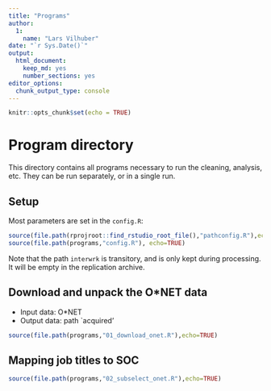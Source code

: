 ```yaml
---
title: "Programs"
author: 
  1:
    name: "Lars Vilhuber"
date: "`r Sys.Date()`"
output: 
  html_document: 
    keep_md: yes
    number_sections: yes
editor_options: 
  chunk_output_type: console
---
```


```r
knitr::opts_chunk$set(echo = TRUE)
```
# Program directory
This directory contains all programs necessary to run the cleaning, analysis, etc. They can be run separately, or in a single run. 

## Setup
Most parameters are set in the `config.R`:
```r
source(file.path(rprojroot::find_rstudio_root_file(),"pathconfig.R"),echo=TRUE)
source(file.path(programs,"config.R"), echo=TRUE)
```

Note that the path `interwrk` is transitory, and is only kept during processing. It will be empty in the replication archive.




## Download and unpack the O&ast;NET data

 - Input data: O&ast;NET 
 - Output data: path `acquired'
 
```r
source(file.path(programs,"01_download_onet.R"),echo=TRUE)
```

## Mapping job titles to SOC
```r
source(file.path(programs,"02_subselect_onet.R"),echo=TRUE)
```
